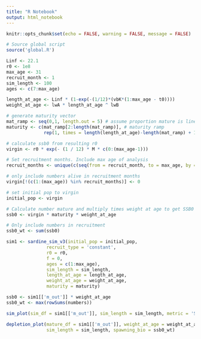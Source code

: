```yaml
---
title: "R Notebook"
output: html_notebook
---
```


```r
knitr::opts_chunk$set(echo = FALSE, warning = FALSE, message = FALSE)
```


```r
# Source global script
source('global.R')

Linf <- 22.1
r0 <- 1e8
max_age <- 31
recruit_month <- 1
sim_length <- 100
ages <- c(7:max_age)

length_at_age <- Linf * (1-exp(-(1/12)*(vbK*(1:max_age - t0))))
weight_at_age <- lwA * length_at_age ^ lwB

# generate maturity vector
mat_ramp <- seq(0,1, length.out = 5) # assume proportion mature is linear between ages
maturity <- c(mat_ramp[2:length(mat_ramp)], # maturity ramp
              rep(1, times = length(length_at_age)-length(mat_ramp) + 1)) # all large fish are mature

```


```r
# calculate ssb0 from resulting r0
virgin <- r0 * exp(- (1 / 12) * M * c(0:(max_age-1)))

# Set recruitment months. Include max age of analysis
recruit_months <- unique(c(seq(from = recruit_month, to = max_age, by = 12), max_age))

# only include numbers alive in recruitment months
virgin[!(c(1:(max_age)) %in% recruit_months)] <- 0

# set initial pop to virgin
initial_pop <- virgin

# Calculate number mature and multiply times weight at age to get SSB0
ssb0 <- virgin * maturity * weight_at_age

# Only include numbers in recruitment 
ssb0_wt <- sum(ssb0) 
```

```r
sim1 <- sardine_sim_v3(initial_pop = initial_pop,
               recruit_type = 'constant',
               r0 = r0,
               f = 0,
               ages = c(1:max_age),
               sim_length = sim_length,
               length_at_age = length_at_age,
               weight_at_age = weight_at_age,
               maturity = maturity)

ssb0 <- sim1[['m_out']] * weight_at_age
ssb0_wt <- max(rowSums(numbers))
```


```r
sim_plot(sim_df = sim1[['m_out']], sim_length = sim_length, metric = 'Spawning Biomass')
```

```r
depletion_plot(mature_df = sim1[['m_out']], weight_at_age = weight_at_age, 
               sim_length = sim_length, spawning_bio = ssb0_wt)
```


